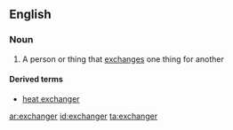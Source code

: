 ==English==

===Noun===
{{en-noun}}

# A person or thing that [[exchange]]s one thing for another

====Derived terms====
*[[heat exchanger]]

[[ar:exchanger]]
[[id:exchanger]]
[[ta:exchanger]]